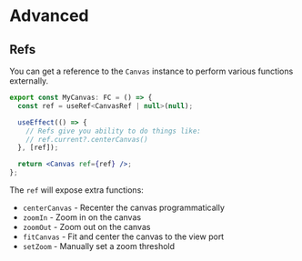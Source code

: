 
<Meta title="Docs/Advanced" />

# Advanced

## Refs
You can get a reference to the `Canvas` instance to perform various
functions externally.

```jsx
export const MyCanvas: FC = () => {
  const ref = useRef<CanvasRef | null>(null);

  useEffect(() => {
    // Refs give you ability to do things like:
    // ref.current?.centerCanvas()
  }, [ref]);

  return <Canvas ref={ref} />;
};
```

The `ref` will expose extra functions:

- `centerCanvas` - Recenter the canvas programmatically
- `zoomIn` - Zoom in on the canvas
- `zoomOut` - Zoom out on the canvas
- `fitCanvas` - Fit and center the canvas to the view port
- `setZoom` - Manually set a zoom threshold
